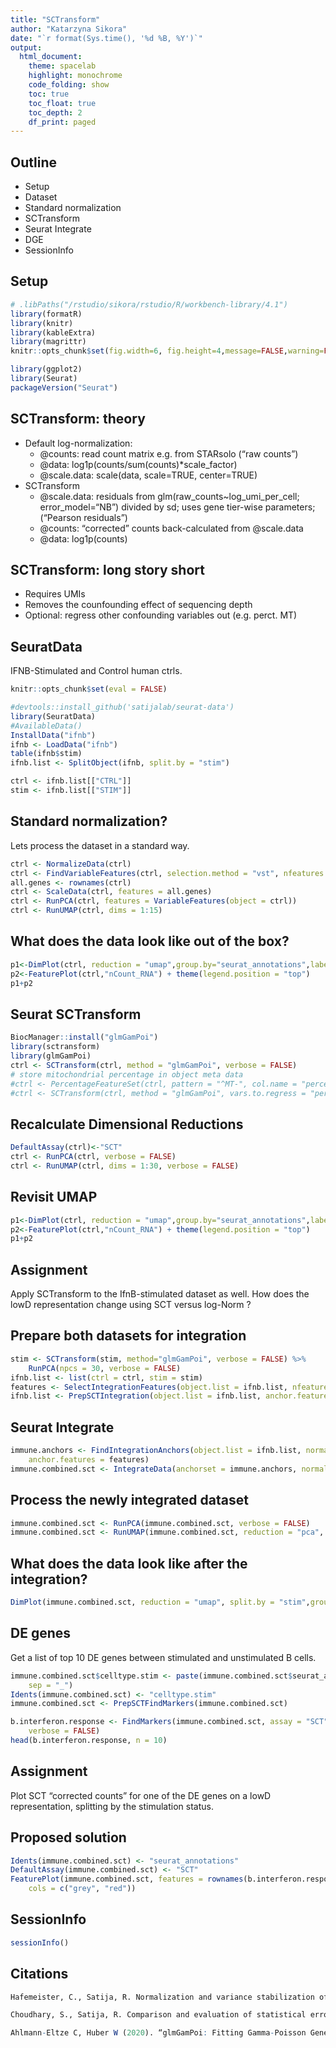 ```yaml
---
title: "SCTransform"
author: "Katarzyna Sikora"
date: "`r format(Sys.time(), '%d %B, %Y')`"
output:
  html_document:
    theme: spacelab
    highlight: monochrome
    code_folding: show
    toc: true
    toc_float: true
    toc_depth: 2
    df_print: paged
---
```



## Outline

- Setup
- Dataset
- Standard normalization
- SCTransform
- Seurat Integrate
- DGE
- SessionInfo

## Setup

```r
# .libPaths("/rstudio/sikora/rstudio/R/workbench-library/4.1")
library(formatR)
library(knitr)
library(kableExtra)
library(magrittr)
knitr::opts_chunk$set(fig.width=6, fig.height=4,message=FALSE,warning=FALSE,tidy=TRUE, tidy.opts=list(width.cutoff=70)) 
```

```r
library(ggplot2)
library(Seurat)
packageVersion("Seurat")

```
## SCTransform: theory

- Default log-normalization:
  - @counts: read count matrix e.g. from STARsolo ("raw counts")
  - @data: log1p(counts/sum(counts)*scale_factor)
  - @scale.data: scale(data, scale=TRUE, center=TRUE)
  
- SCTransform
  - @scale.data: residuals from glm(raw_counts~log_umi_per_cell; error_model="NB") divided by sd; uses gene tier-wise parameters; ("Pearson residuals")
  - @counts: "corrected" counts back-calculated from @scale.data
  - @data: log1p(counts)
  

## SCTransform: long story short

- Requires UMIs
- Removes the counfounding effect of sequencing depth
- Optional: regress other confounding variables out (e.g. perct. MT)


## SeuratData

IFNB-Stimulated and Control human ctrls.

```r
knitr::opts_chunk$set(eval = FALSE)
```

```r
#devtools::install_github('satijalab/seurat-data')
library(SeuratData)
#AvailableData()
InstallData("ifnb")
ifnb <- LoadData("ifnb")
table(ifnb$stim)
ifnb.list <- SplitObject(ifnb, split.by = "stim")

ctrl <- ifnb.list[["CTRL"]]
stim <- ifnb.list[["STIM"]]
```

## Standard normalization?

Lets process the dataset in a standard way.

```r
ctrl <- NormalizeData(ctrl)
ctrl <- FindVariableFeatures(ctrl, selection.method = "vst", nfeatures = 2000)
all.genes <- rownames(ctrl)
ctrl <- ScaleData(ctrl, features = all.genes)
ctrl <- RunPCA(ctrl, features = VariableFeatures(object = ctrl))
ctrl <- RunUMAP(ctrl, dims = 1:15)
```

## What does the data look like out of the box?

```r
p1<-DimPlot(ctrl, reduction = "umap",group.by="seurat_annotations",label=TRUE) + theme(legend.position = "bottom")
p2<-FeaturePlot(ctrl,"nCount_RNA") + theme(legend.position = "top")
p1+p2

```


## Seurat SCTransform

```r
BiocManager::install("glmGamPoi")
library(sctransform)
library(glmGamPoi)
ctrl <- SCTransform(ctrl, method = "glmGamPoi", verbose = FALSE)
# store mitochondrial percentage in object meta data
#ctrl <- PercentageFeatureSet(ctrl, pattern = "^MT-", col.name = "percent.mt")
#ctrl <- SCTransform(ctrl, method = "glmGamPoi", vars.to.regress = "percent.mt", verbose = FALSE)
```


## Recalculate Dimensional Reductions

```r
DefaultAssay(ctrl)<-"SCT"
ctrl <- RunPCA(ctrl, verbose = FALSE)
ctrl <- RunUMAP(ctrl, dims = 1:30, verbose = FALSE)

```


## Revisit UMAP

```r

p1<-DimPlot(ctrl, reduction = "umap",group.by="seurat_annotations",label=TRUE) + theme(legend.position = "bottom")
p2<-FeaturePlot(ctrl,"nCount_RNA") + theme(legend.position = "top")
p1+p2

```

## Assignment

Apply SCTransform to the IfnB-stimulated dataset as well. How does the lowD representation change using SCT versus log-Norm ?

## Prepare both datasets for integration

```r
stim <- SCTransform(stim, method="glmGamPoi", verbose = FALSE) %>%
    RunPCA(npcs = 30, verbose = FALSE)
ifnb.list <- list(ctrl = ctrl, stim = stim)
features <- SelectIntegrationFeatures(object.list = ifnb.list, nfeatures = 3000)
ifnb.list <- PrepSCTIntegration(object.list = ifnb.list, anchor.features = features)

```


## Seurat Integrate

```r
immune.anchors <- FindIntegrationAnchors(object.list = ifnb.list, normalization.method = "SCT",
    anchor.features = features)
immune.combined.sct <- IntegrateData(anchorset = immune.anchors, normalization.method = "SCT")

```

## Process the newly integrated dataset

```r
immune.combined.sct <- RunPCA(immune.combined.sct, verbose = FALSE)
immune.combined.sct <- RunUMAP(immune.combined.sct, reduction = "pca", dims = 1:30, verbose = FALSE)
```

## What does the data look like after the integration?

```r
DimPlot(immune.combined.sct, reduction = "umap", split.by = "stim",group.by="seurat_annotations") + theme(legend.position = "bottom")
```

## DE genes

Get a list of top 10 DE genes between stimulated and unstimulated B cells.

```r
immune.combined.sct$celltype.stim <- paste(immune.combined.sct$seurat_annotations, immune.combined.sct$stim,
    sep = "_")
Idents(immune.combined.sct) <- "celltype.stim"
immune.combined.sct <- PrepSCTFindMarkers(immune.combined.sct)

b.interferon.response <- FindMarkers(immune.combined.sct, assay = "SCT", ident.1 = "B_STIM", ident.2 = "B_CTRL",
    verbose = FALSE)
head(b.interferon.response, n = 10)
```

## Assignment

Plot SCT "corrected counts" for one of the DE genes on a lowD representation, splitting by the stimulation status.

## Proposed solution

```r
Idents(immune.combined.sct) <- "seurat_annotations"
DefaultAssay(immune.combined.sct) <- "SCT"
FeaturePlot(immune.combined.sct, features = rownames(b.interferon.response)[1], split.by = "stim", max.cutoff = 3,
    cols = c("grey", "red"))

```

## SessionInfo

```r
sessionInfo()
```

## Citations
```r
Hafemeister, C., Satija, R. Normalization and variance stabilization of single-cell RNA-seq data using regularized negative binomial regression. Genome Biol 20, 296 (2019). https://doi.org/10.1186/s13059-019-1874-1

Choudhary, S., Satija, R. Comparison and evaluation of statistical error models for scRNA-seq. Genome Biol 23, 27 (2022). https://doi.org/10.1186/s13059-021-02584-9

Ahlmann-Eltze C, Huber W (2020). “glmGamPoi: Fitting Gamma-Poisson Generalized Linear Models on Single Cell Count Data.” Bioinformatics. doi: 10.1093/bioinformatics/btaa1009, https://doi.org/10.1093/bioinformatics/btaa1009. 
```
